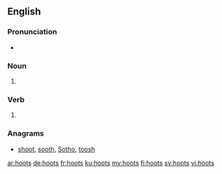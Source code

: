 ==English==

===Pronunciation===
* {{IPA|/huːts/|lang=en}}

===Noun===
{{head|en|noun plural form}}

# {{plural of|hoot|lang=en}}

===Verb===
{{head|en|verb form}}

# {{en-third-person singular of|hoot}}

===Anagrams===
* [[shoot#English|shoot]], [[sooth#English|sooth]], [[Sotho#English|Sotho]], [[toosh#English|toosh]]

[[ar:hoots]]
[[de:hoots]]
[[fr:hoots]]
[[ku:hoots]]
[[my:hoots]]
[[fi:hoots]]
[[sv:hoots]]
[[vi:hoots]]